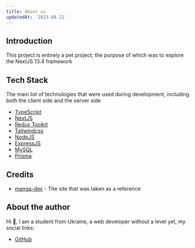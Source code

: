 ```yaml
---
title: About us
updatedAt: '2023-08-21'
---
```


## Introduction

This project is entirely a pet project, the purpose of which was to explore the NextJS 13.4 framework

## Tech Stack

The main list of technologies that were used during development, including both the client side and the server side

- [TypeScript](https://www.typescriptlang.org/)
- [NextJS](https://nextjs.org/)
- [Redux Toolkit](https://redux-toolkit.js.org/)
- [Tailwindcss](https://tailwindcss.com/)
- [NodeJS](https://nodejs.org/en)
- [ExpressJS](https://expressjs.com/)
- [MySQL](https://www.mysql.com/)
- [Prisma](https://www.prisma.io/)

## Credits

- [manga-dex](https://mangadex.org/) - The site that was taken as a reference

## About the author

Hi 👋, I am a student from Ukraine, a web developer without a level yet, my social links:

- [GitHub](https://github.com/EDMIGHT)
